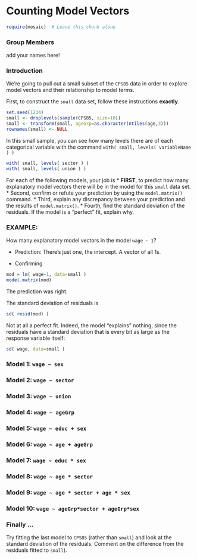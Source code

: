 # Counting Model Vectors

```r
require(mosaic)  # Leave this chunk alone
```

###  Group Members

add your names here!

### Introduction

We're going to pull out a small subset of the `CPS85` data in order to explore model vectors and their relationship to model terms.

First, to construct the `small` data set, follow these instructions **exactly**.

```r
set.seed(1234)
small <- droplevels(sample(CPS85, size=10))
small <- transform(small, ageGrp=as.character(ntiles(age,3)))
rownames(small) <- NULL
```

In this small sample, you can see how many levels there are of each categorical variable with the command `with( small, levels( variableName ) )`

```r
with( small, levels( sector ) )
with( small, levels( union ) )
```

For each of the following models, your job is 
* **FIRST**, to predict how many explanatory model vectors there will be in the model for this `small` data set.
* Second, confirm or refute your prediction by using the `model.matrix()` command.
* Third, explain any discrepancy between your prediction and the results of `model.matrix()`.
* Fourth, find the standard deviation of the residuals.  If the model is a "perfect" fit, explain why.

### EXAMPLE:

How many explanatory model vectors in the model `wage ~ 1`?

* Prediction: There's just one, the intercept.  A vector of all 1s.

* Confirming
```r
mod = lm( wage~1, data=small )
model.matrix(mod)
```

The prediction was right.

The standard deviation of residuals is
```r
sd( resid(mod) )
```
Not at all a perfect fit.  Indeed, the model "explains" nothing, since the residuals have a standard deviation that is every bit as large as the response variable itself:
```r
sd( wage, data=small )
```

### Model 1: `wage ~ sex`

### Model 2: `wage ~ sector`

### Model 3: `wage ~ union`

### Model 4: `wage ~ ageGrp`

### Model 5: `wage ~ educ + sex`

### Model 6: `wage ~ age + ageGrp`

### Model 7: `wage ~ educ * sex`

### Model 8: `wage ~ age * sector`

### Model 9: `wage ~ age * sector + age * sex`

### Model 10: `wage ~ ageGrp*sector + ageGrp*sex`

### Finally ...

Try fitting the last model to `CPS85` (rather than `small`) and look at the standard deviation of the residuals.  Comment on the difference from the residuals fitted to `small`).